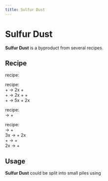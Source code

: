 ```yaml
---
title: Sulfur Dust
---
```


<ItemImage file="sulfur_dust" alt="Sulfur Dust" size="200" />

# Sulfur Dust

**Sulfur Dust** is a byproduct from several recipes.

## Recipe

<McItem slug="minecraft:crafting_table" inline={true}/> recipe:  
<CraftingTable recipe="input techreborn:small_pile_of_sulfur_dust techreborn:small_pile_of_sulfur_dust air input techreborn:small_pile_of_sulfur_dust techreborn:small_pile_of_sulfur_dust air input air air air output techreborn:sulfur_dust"/>

<McItem slug="techreborn:industrial_grinder" inline={true}/> recipe:  
<McItem slug="techreborn:galena_ore" inline={true}/> + <McItem slug="techreborn:water_cell" inline={true}/> → 2x <McItem slug="techreborn:galena_dust" inline={true}/> + <McItem slug="techreborn:sulfur_dust" inline={true}/>  
<McItem slug="techreborn:galena_ore" inline={true}/> + <McItem slug="techreborn:mercury_cell" inline={true}/> → 2x <McItem slug="techreborn:galena_dust" inline={true}/> + <McItem slug="techreborn:sulfur_dust" inline={true}/> + <McItem slug="techreborn:silver_dust" inline={true}/>  
<McItem slug="techreborn:pyrite_ore" inline={true}/> + <McItem slug="techreborn:water_cell" inline={true}/> → 5x <McItem slug="techreborn:pyrite_dust" inline={true}/> + 2x <McItem slug="techreborn:sulfur_dust" inline={true}/>

<McItem slug="techreborn:industrial_centrifuge" inline={true}/> recipe:  
<McItem slug="techreborn:sulfur_cell" inline={true}/> → <McItem slug="techreborn:sulfur_dust" inline={true}/> + <McItem slug="techreborn:empty_cell" inline={true}/>

<McItem slug="techreborn:industrial_electrolyzer" inline={true}/> recipe:  
<McItem slug="minecraft:blaze_powder" inline={true}/> → <McItem slug="techreborn:dark_ashes" inline={true}/> + <McItem slug="techreborn:sulfur_dust" inline={true}/>  
3x <McItem slug="techreborn:pyrite_dust" inline={true}/> → <McItem slug="techreborn:iron_dust" inline={true}/> + 2x <McItem slug="techreborn:sulfur_dust" inline={true}/>  
<McItem slug="techreborn:cinnabar_dust" inline={true}/> + <McItem slug="techreborn:empty_cell" inline={true}/> → <McItem slug="techreborn:mercury_cell" inline={true}/> + <McItem slug="techreborn:sulfur_dust" inline={true}/>  
2x <McItem slug="techreborn:sphalerite_dust" inline={true}/> → <McItem slug="techreborn:zinc_dust" inline={true}/> + <McItem slug="techreborn:sulfur_dust" inline={true}/>

## Usage

**Sulfur Dust** could be split into small piles using <McItem slug="minecraft:crafting_table" inline={true}/>  
<CraftingTable recipe="input air air air input air techreborn:sulfur_dust air input air air air output techreborn:small_pile_of_sulfur_dust,4"/>
